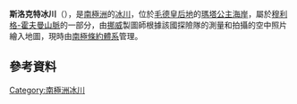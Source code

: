 {{coord|71|59|S|4|54|E|display=title}}

'''斯洛克特冰川'''（{{lang-nn|Sloket}}），是[[南極洲|南極洲]]的[[冰川|冰川]]，位於[[毛德皇后地|毛德皇后地]]的[[瑪塔公主海岸|瑪塔公主海岸]]，屬於[[穆利格-霍夫曼山脈|穆利格-霍夫曼山脈]]的一部分，由[[挪威|挪威]]製圖師根據該國探險隊的測量和拍攝的空中照片繪入地圖，現時由[[南極條約體系|南極條約體系]]管理。

==參考資料==
{{usgs-gazetteer}}

{{Antarctica-geo-stub}}
[[Category:南極洲冰川|Category:南極洲冰川]]